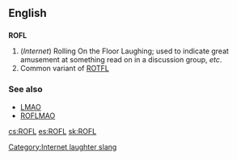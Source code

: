 ==English==

==={{initialism}}===
[[Category:Internet laughter slang]]
'''ROFL'''

#(''Internet'') Rolling On the Floor Laughing; used to indicate great amusement at something read on in a discussion group, ''etc''.
# Common variant of [[ROTFL]]

===See also===
*[[LMAO]]
*[[ROFLMAO]]

[[cs:ROFL]]
[[es:ROFL]]
[[sk:ROFL]]